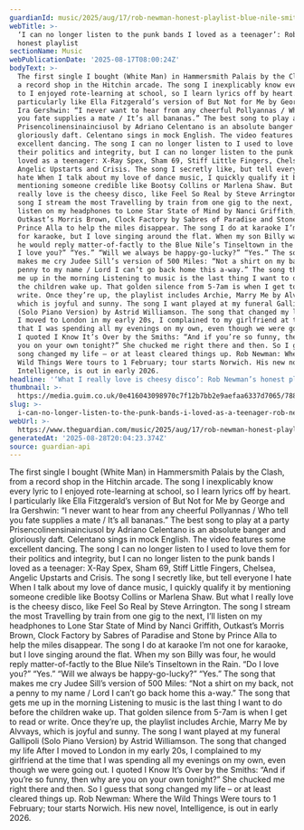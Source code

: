 ```yaml
---
guardianId: music/2025/aug/17/rob-newman-honest-playlist-blue-nile-smiths-ella-fitzgerald
webTitle: >-
  ‘I can no longer listen to the punk bands I loved as a teenager’: Rob Newman’s
  honest playlist
sectionName: Music
webPublicationDate: '2025-08-17T08:00:24Z'
bodyText: >-
  The first single I bought (White Man) in Hammersmith Palais by the Clash, from
  a record shop in the Hitchin arcade. The song I inexplicably know every lyric
  to I enjoyed rote-learning at school, so I learn lyrics off by heart. I
  particularly like Ella Fitzgerald’s version of But Not for Me by George and
  Ira Gershwin: “I never want to hear from any cheerful Pollyannas / Who tell
  you fate supplies a mate / It’s all bananas.” The best song to play at a party
  Prisencolinensinainciusol by Adriano Celentano is an absolute banger and
  gloriously daft. Celentano sings in mock English. The video features some
  excellent dancing. The song I can no longer listen to I used to love them for
  their politics and integrity, but I can no longer listen to the punk bands I
  loved as a teenager: X-Ray Spex, Sham 69, Stiff Little Fingers, Chelsea,
  Angelic Upstarts and Crisis. The song I secretly like, but tell everyone I
  hate When I talk about my love of dance music, I quickly qualify it by
  mentioning someone credible like Bootsy Collins or Marlena Shaw. But what I
  really love is the cheesy disco, like Feel So Real by Steve Arrington. The
  song I stream the most Travelling by train from one gig to the next, I’ll
  listen on my headphones to Lone Star State of Mind by Nanci Griffith,
  Outkast’s Morris Brown, Clock Factory by Sabres of Paradise and Stone by
  Prince Alla to help the miles disappear. The song I do at karaoke I’m not one
  for karaoke, but I love singing around the flat. When my son Billy was four,
  he would reply matter-of-factly to the Blue Nile’s Tinseltown in the Rain. “Do
  I love you?” “Yes.” “Will we always be happy-go-lucky?” “Yes.” The song that
  makes me cry Judee Sill’s version of 500 Miles: “Not a shirt on my back, not a
  penny to my name / Lord I can’t go back home this a-way.” The song that gets
  me up in the morning Listening to music is the last thing I want to do before
  the children wake up. That golden silence from 5-7am is when I get to read or
  write. Once they’re up, the playlist includes Archie, Marry Me by Alvvays,
  which is joyful and sunny. The song I want played at my funeral Gallipoli
  (Solo Piano Version) by Astrid Williamson. The song that changed my life After
  I moved to London in my early 20s, I complained to my girlfriend at the time
  that I was spending all my evenings on my own, even though we were going out.
  I quoted I Know It’s Over by the Smiths: “And if you’re so funny, then why are
  you on your own tonight?” She chucked me right there and then. So I guess that
  song changed my life – or at least cleared things up. Rob Newman: Where the
  Wild Things Were tours to 1 February; tour starts Norwich. His new novel,
  Intelligence, is out in early 2026.
headline: '‘What I really love is cheesy disco’: Rob Newman’s honest playlist'
thumbnail: >-
  https://media.guim.co.uk/0e416043098970c7f12b7bb2e9aefaa6337d7065/788_382_2451_1962/500.jpg
slug: >-
  i-can-no-longer-listen-to-the-punk-bands-i-loved-as-a-teenager-rob-newmans-honest-playlist
webUrl: >-
  https://www.theguardian.com/music/2025/aug/17/rob-newman-honest-playlist-blue-nile-smiths-ella-fitzgerald
generatedAt: '2025-08-28T20:04:23.374Z'
source: guardian-api
---
```

The first single I bought (White Man) in Hammersmith Palais by the Clash, from a record shop in the Hitchin arcade. The song I inexplicably know every lyric to I enjoyed rote-learning at school, so I learn lyrics off by heart. I particularly like Ella Fitzgerald’s version of But Not for Me by George and Ira Gershwin: “I never want to hear from any cheerful Pollyannas / Who tell you fate supplies a mate / It’s all bananas.” The best song to play at a party Prisencolinensinainciusol by Adriano Celentano is an absolute banger and gloriously daft. Celentano sings in mock English. The video features some excellent dancing. The song I can no longer listen to I used to love them for their politics and integrity, but I can no longer listen to the punk bands I loved as a teenager: X-Ray Spex, Sham 69, Stiff Little Fingers, Chelsea, Angelic Upstarts and Crisis. The song I secretly like, but tell everyone I hate When I talk about my love of dance music, I quickly qualify it by mentioning someone credible like Bootsy Collins or Marlena Shaw. But what I really love is the cheesy disco, like Feel So Real by Steve Arrington. The song I stream the most Travelling by train from one gig to the next, I’ll listen on my headphones to Lone Star State of Mind by Nanci Griffith, Outkast’s Morris Brown, Clock Factory by Sabres of Paradise and Stone by Prince Alla to help the miles disappear. The song I do at karaoke I’m not one for karaoke, but I love singing around the flat. When my son Billy was four, he would reply matter-of-factly to the Blue Nile’s Tinseltown in the Rain. “Do I love you?” “Yes.” “Will we always be happy-go-lucky?” “Yes.” The song that makes me cry Judee Sill’s version of 500 Miles: “Not a shirt on my back, not a penny to my name / Lord I can’t go back home this a-way.” The song that gets me up in the morning Listening to music is the last thing I want to do before the children wake up. That golden silence from 5-7am is when I get to read or write. Once they’re up, the playlist includes Archie, Marry Me by Alvvays, which is joyful and sunny. The song I want played at my funeral Gallipoli (Solo Piano Version) by Astrid Williamson. The song that changed my life After I moved to London in my early 20s, I complained to my girlfriend at the time that I was spending all my evenings on my own, even though we were going out. I quoted I Know It’s Over by the Smiths: “And if you’re so funny, then why are you on your own tonight?” She chucked me right there and then. So I guess that song changed my life – or at least cleared things up. Rob Newman: Where the Wild Things Were tours to 1 February; tour starts Norwich. His new novel, Intelligence, is out in early 2026.
